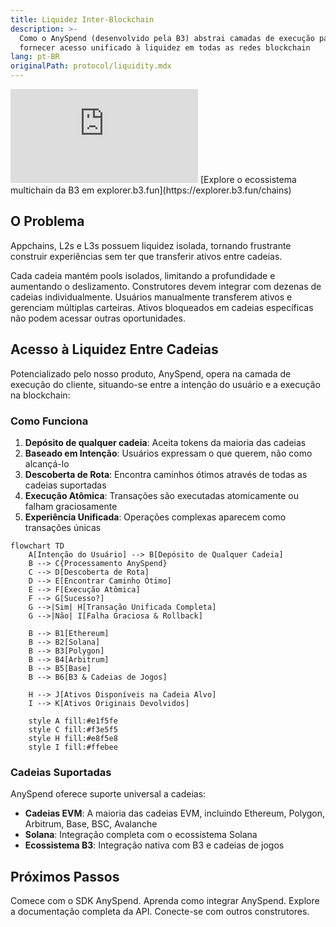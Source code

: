 ```yaml
---
title: Liquidez Inter-Blockchain
description: >-
  Como o AnySpend (desenvolvido pela B3) abstrai camadas de execução para
  fornecer acesso unificado à liquidez em todas as redes blockchain
lang: pt-BR
originalPath: protocol/liquidity.mdx
---
```

<iframe
   className="w-full aspect-video rounded-xl"
    src="https://customer-gg6qs7nm5ue94t64.cloudflarestream.com/ce7d9cc5f56abe50527c5e726017771d/iframe?muted=true&loop=true&autoplay=true&poster=https%3A%2F%2Fcustomer-gg6qs7nm5ue94t64.cloudflarestream.com%2Fce7d9cc5f56abe50527c5e726017771d%2Fthumbnails%2Fthumbnail.jpg%3Ftime%3D%26height%3D600"
    title="Fragmentação de Liquidez"
    frameBorder="0"
  allow="accelerometer; autoplay; clipboard-write; encrypted-media; gyroscope; picture-in-picture"
  allowFullScreen
  ></iframe>

<Note>
[Explore o ecossistema multichain da B3 em explorer.b3.fun](https://explorer.b3.fun/chains)
</Note>

## O Problema

Appchains, L2s e L3s possuem liquidez isolada, tornando frustrante construir experiências sem ter que transferir ativos entre cadeias.


<CardGroup cols={2}>

<Card title="Liquidez Fragmentada" icon="puzzle-piece">
  Cada cadeia mantém pools isolados, limitando a profundidade e aumentando o deslizamento.
</Card>

<Card title="Integração Complexa" icon="gears">
  Construtores devem integrar com dezenas de cadeias individualmente.
</Card>

<Card title="Experiência de Usuário Ruim" icon="face-frown">
  Usuários manualmente transferem ativos e gerenciam múltiplas carteiras.
</Card>

<Card title="Ineficiência de Capital" icon="chart-line-down">
  Ativos bloqueados em cadeias específicas não podem acessar outras oportunidades.
</Card>

</CardGroup>

## Acesso à Liquidez Entre Cadeias

Potencializado pelo nosso produto, AnySpend, opera na camada de execução do cliente, situando-se entre a intenção do usuário e a execução na blockchain:

### Como Funciona

1. **Depósito de qualquer cadeia**: Aceita tokens da maioria das cadeias
2. **Baseado em Intenção**: Usuários expressam o que querem, não como alcançá-lo
3. **Descoberta de Rota**: Encontra caminhos ótimos através de todas as cadeias suportadas
4. **Execução Atômica**: Transações são executadas atomicamente ou falham graciosamente
5. **Experiência Unificada**: Operações complexas aparecem como transações únicas

```mermaid
flowchart TD
    A[Intenção do Usuário] --> B[Depósito de Qualquer Cadeia]
    B --> C{Processamento AnySpend}
    C --> D[Descoberta de Rota]
    D --> E[Encontrar Caminho Ótimo]
    E --> F[Execução Atômica]
    F --> G[Sucesso?]
    G -->|Sim| H[Transação Unificada Completa]
    G -->|Não| I[Falha Graciosa & Rollback]
    
    B --> B1[Ethereum]
    B --> B2[Solana]
    B --> B3[Polygon]
    B --> B4[Arbitrum]
    B --> B5[Base]
    B --> B6[B3 & Cadeias de Jogos]
    
    H --> J[Ativos Disponíveis na Cadeia Alvo]
    I --> K[Ativos Originais Devolvidos]
    
    style A fill:#e1f5fe
    style C fill:#f3e5f5
    style H fill:#e8f5e8
    style I fill:#ffebee
```

### Cadeias Suportadas

AnySpend oferece suporte universal a cadeias:

- **Cadeias EVM**: A maioria das cadeias EVM, incluindo Ethereum, Polygon, Arbitrum, Base, BSC, Avalanche
- **Solana**: Integração completa com o ecossistema Solana
- **Ecossistema B3**: Integração nativa com B3 e cadeias de jogos

## Próximos Passos

<CardGroup cols={2}>

<Card title="Experimente AnySpend" icon="rocket" href="/anyspend/introduction">
  Comece com o SDK AnySpend.
</Card>

<Card title="Guia de Integração" icon="book" href="/anyspend/installation">
  Aprenda como integrar AnySpend.
</Card>

<Card title="Referência da API" icon="code" href="/anyspend/api-reference/introduction">
  Explore a documentação completa da API.
</Card>

<Card title="Junte-se ao Discord" icon="discord" href="https://discord.gg/b3dotfun">
  Conecte-se com outros construtores.
</Card>

</CardGroup>
